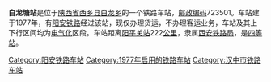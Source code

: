 {{Unreferenced|time=2020-08-08T00:13:52+00:00}}
{{noteTA
|1=zh-cn:始发车次; zh-hk:列車班次;
|2=zh-cn:车次; zh-hk:班次;
}}
{{Infobox China railway station 
|车站名称 = 白龙塘站
|车站名称拼音 = 
|车站地址 = [[陕西省|陕西省]][[西乡县|西乡县]]
|归属 = [[西安铁路局|西安铁路局]]
|车站等级 = [[四等站_(中铁)|四等站]]
|线路 = [[阳安铁路|阳安铁路]]
}}
'''白龙塘站'''是位于[[陕西省|陕西省]][[西乡县|西乡县]][[白龙乡|白龙乡]]的一个铁路车站，[[邮政编码|邮政编码]]723501。车站建于1977年，有[[阳安铁路|阳安铁路]]经过该站，现仅办理货运，不办理客运业务，车站及其上下行区间均为[[电气化|电气化]]区段。车站距离[[阳平关站|阳平关站]]222[[公里|公里]]，隶属[[西安铁路局|西安铁路局]]，是[[四等站_(中铁)|四等站]]。

{{start rail box}}
{{s-inop|[[西乡站_(陕西)|西乡站]]}}
{{s-line|[[阳安铁路|阳安铁路]]}}
{{s-inop|[[三花石站|三花石站]]}}
{{end box}}
{{阳安铁路}}
{{铁路车站小作品}}
{{陕西小作品}}

[[Category:阳安铁路车站|Category:阳安铁路车站]]
[[Category:1977年启用的铁路车站|Category:1977年启用的铁路车站]]
[[Category:汉中市铁路车站|Category:汉中市铁路车站]]